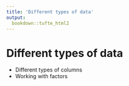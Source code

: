 ```yaml
---
title: 'Different types of data'
output: 
  bookdown::tufte_html2
---
```




# Different types of data

- Different types of columns
- Working with factors


